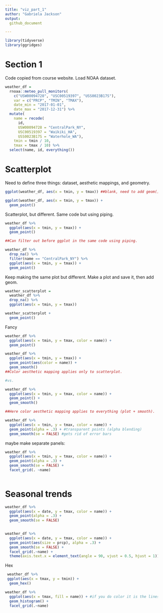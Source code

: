```yaml
---
title: "viz_part_1"
author: "Gabriela Jackson"
output: 
  github_document

---
```


```r
library(tidyverse)
library(ggridges)
```

# Section 1
 Code copied from course website. Load NOAA dataset.

```r
weather_df = 
  rnoaa::meteo_pull_monitors(
    c("USW00094728", "USC00519397", "USS0023B17S"),
    var = c("PRCP", "TMIN", "TMAX"), 
    date_min = "2017-01-01",
    date_max = "2017-12-31") %>%
  mutate(
    name = recode(
      id, 
      USW00094728 = "CentralPark_NY", 
      USC00519397 = "Waikiki_HA",
      USS0023B17S = "Waterhole_WA"),
    tmin = tmin / 10,
    tmax = tmax / 10) %>%
  select(name, id, everything())
```

# Scatterplot
Need to define three things: dataset, aesthetic mappings, and geometry. 

```r
ggplot(weather_df, aes(x = tmin, y = tmax)) ##blank, need to add geom()

ggplot(weather_df, aes(x = tmin, y = tmax)) + 
  geom_point()
```
Scatterplot, but different. Same code but using piping.
```r
weather_df %>%
  ggplot(aes(x = tmin, y = tmax)) + 
  geom_point()

##Can filter out before ggplot in the same code using piping.

weather_df %>%
  drop_na() %>% 
  filter(name == "CentralPark_NY") %>% 
  ggplot(aes(x = tmin, y = tmax)) + 
  geom_point()
```
Keep making the same plot but different. Make a plot and save it, then add geom. 

```r
weather_scatterplot =
  weather_df %>% 
  drop_na() %>% 
  ggplot(aes(x = tmin, y = tmax))

weather_scatterplot +
  geom_point()
```
Fancy

```r
weather_df %>% 
  ggplot(aes(x = tmin, y = tmax, color = name)) +
  geom_point()

weather_df %>% 
  ggplot(aes(x = tmin, y = tmax)) +
  geom_point(aes(color = name)) +
  geom_smooth()
##Color aesthetic mapping applies only to scatterplot.

#vs.

weather_df %>% 
  ggplot(aes(x = tmin, y = tmax, color = name)) +
  geom_point() +
  geom_smooth()

##Here color aesthetic mapping applies to everything (plot + smooth). 
```
```r
weather_df %>% 
  ggplot(aes(x = tmin, y = tmax, color = name)) +
  geom_point(alpha = .3) + #transparent points (alpha blending)
  geom_smooth(se = FALSE) #gets rid of error bars

```
maybe make separate panels:

```r
weather_df %>% 
  ggplot(aes(x = tmin, y = tmax, color = name)) +
  geom_point(alpha = .3) + 
  geom_smooth(se = FALSE) +
  facet_grid(. ~name)
 
```

# Seasonal trends


```r
weather_df %>% 
  ggplot(aes(x = date, y = tmax, color = name)) +
  geom_point(alpha = .3) + 
  geom_smooth(se = FALSE)
 

weather_df %>% 
  ggplot(aes(x = date, y = tmax, color = name)) +
  geom_point(aes(size = prcp), alpha = .3) + 
  geom_smooth(se = FALSE) +
  facet_grid(.~name) +
  theme(axis.text.x = element_text(angle = 90, vjust = 0.5, hjust = 1)) #rotate x axis labels

```
Hex
```r
 weather_df %>% 
 ggplot(aes(x = tmax, y = tmin)) + 
  geom_hex()

```

```r
weather_df %>%
  ggplot(aes(x = tmax, fill = name)) + #if you do color it is the lines outside 
  geom_histogram() +
  facet_grid(.~name)

```

